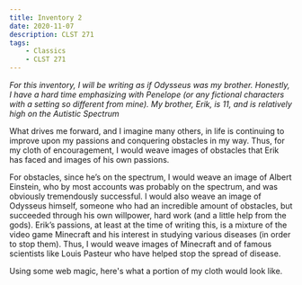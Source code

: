 ```yaml
---
title: Inventory 2
date: 2020-11-07
description: CLST 271
tags:
    - Classics
    - CLST 271
---
```


*For this inventory, I will be writing as if Odysseus was my brother. Honestly, I have a hard time emphasizing with Penelope (or any fictional characters with a setting so different from mine). My brother, Erik, is 11, and is relatively high on the Autistic Spectrum*

What drives me forward, and I imagine many others, in life is continuing to improve upon my passions and conquering obstacles in my way. Thus, for my cloth of encouragement, I would weave images of obstacles that Erik has faced and images of his own passions.

For obstacles, since he’s on the spectrum, I would weave an image of Albert Einstein, who by most accounts was probably on the spectrum, and was obviously tremendously successful.  I would also weave an image of Odysseus himself, someone who had an incredible amount of obstacles, but succeeded through his own willpower, hard work (and a little help from the gods). Erik’s passions, at least at the time of writing this, is a mixture of the video game Minecraft and his interest in studying various diseases (in order to stop them). Thus, I would weave images of Minecraft and of famous scientists like Louis Pasteur who have helped stop the spread of disease.

Using some web magic, here's what a portion of my cloth would look like.


<Canvas
/>
